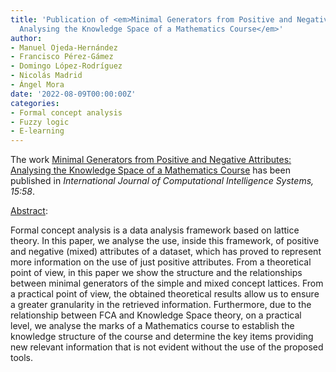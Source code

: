 ```yaml
---
title: 'Publication of <em>Minimal Generators from Positive and Negative Attributes:
  Analysing the Knowledge Space of a Mathematics Course</em>'
author:
- Manuel Ojeda‐Hernández
- Francisco Pérez‐Gámez
- Domingo López-Rodríguez
- Nicolás Madrid
- Ángel Mora
date: '2022-08-09T00:00:00Z'
categories:
- Formal concept analysis
- Fuzzy logic
- E-learning
---
```


The work <u>Minimal Generators from Positive and Negative Attributes: Analysing the Knowledge Space of a Mathematics Course</u> has been published in <em><em>International Journal of Computational Intelligence Systems</em>, 15:58</em>.

<u>Abstract</u>:


Formal concept analysis is a data analysis framework based on lattice theory. In this paper, we analyse the use, inside this framework, of positive and negative (mixed) attributes of a dataset, which has proved to represent more information on the use of just positive attributes. From a theoretical point of view, in this paper we show the structure and the relationships between minimal generators of  the simple and mixed concept lattices. From a practical point of view, the obtained theoretical results allow us to ensure a greater granularity in the retrieved information. Furthermore, due to the relationship between FCA and Knowledge Space theory, on a practical level, we analyse the marks of a Mathematics course to establish the knowledge structure of the course and determine the key items providing new relevant information that is not evident without the use of the proposed tools.

